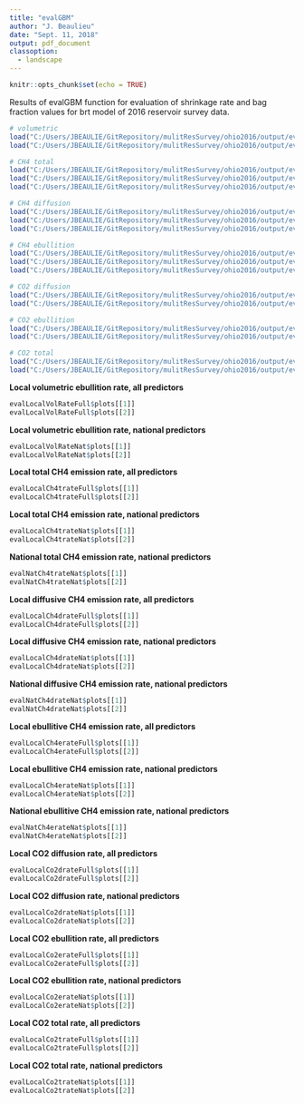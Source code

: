 ```yaml
---
title: "evalGBM"
author: "J. Beaulieu"
date: "Sept. 11, 2018"
output: pdf_document
classoption: 
  - landscape
---
```


```r
knitr::opts_chunk$set(echo = TRUE)
```

Results of evalGBM function for evaluation of shrinkage rate and bag fraction values for brt model of 2016 reservoir survey data.

```r
# volumetric
load("C:/Users/JBEAULIE/GitRepository/mulitResSurvey/ohio2016/output/evalLocalVolRateFull.RData")
load("C:/Users/JBEAULIE/GitRepository/mulitResSurvey/ohio2016/output/evalLocalVolRateNat.RData")

# CH4 total
load("C:/Users/JBEAULIE/GitRepository/mulitResSurvey/ohio2016/output/evalLocalCh4trateFull50.2856.RData")
load("C:/Users/JBEAULIE/GitRepository/mulitResSurvey/ohio2016/output/evalLocalCh4trateNat.RData")
load("C:/Users/JBEAULIE/GitRepository/mulitResSurvey/ohio2016/output/evalNatCh4trateNat.RData")

# CH4 diffusion
load("C:/Users/JBEAULIE/GitRepository/mulitResSurvey/ohio2016/output/evalLocalCh4drateFull.RData")
load("C:/Users/JBEAULIE/GitRepository/mulitResSurvey/ohio2016/output/evalLocalCh4drateNat.RData")
load("C:/Users/JBEAULIE/GitRepository/mulitResSurvey/ohio2016/output/evalNatCh4drateNat.RData")

# CH4 ebullition
load("C:/Users/JBEAULIE/GitRepository/mulitResSurvey/ohio2016/output/evalLocalCh4erateFull.RData")
load("C:/Users/JBEAULIE/GitRepository/mulitResSurvey/ohio2016/output/evalLocalCh4erateNat.RData")
load("C:/Users/JBEAULIE/GitRepository/mulitResSurvey/ohio2016/output/evalNatCh4erateNat.RData")

# CO2 diffusion
load("C:/Users/JBEAULIE/GitRepository/mulitResSurvey/ohio2016/output/evalLocalCo2drateFull.RData")
load("C:/Users/JBEAULIE/GitRepository/mulitResSurvey/ohio2016/output/evalLocalCo2drateNat.RData")

# CO2 ebullition
load("C:/Users/JBEAULIE/GitRepository/mulitResSurvey/ohio2016/output/evalLocalCo2erateFull.RData")
load("C:/Users/JBEAULIE/GitRepository/mulitResSurvey/ohio2016/output/evalLocalCo2erateNat.RData")

# CO2 total
load("C:/Users/JBEAULIE/GitRepository/mulitResSurvey/ohio2016/output/evalLocalCo2trateFull.RData")
load("C:/Users/JBEAULIE/GitRepository/mulitResSurvey/ohio2016/output/evalLocalCo2trateNat.RData")
```

\pagebreak
**Local volumetric ebullition rate, all predictors**

```r
evalLocalVolRateFull$plots[[1]]
evalLocalVolRateFull$plots[[2]]
```

\pagebreak
**Local volumetric ebullition rate, national predictors**

```r
evalLocalVolRateNat$plots[[1]]
evalLocalVolRateNat$plots[[2]]
```




\pagebreak
**Local total CH4 emission rate, all predictors**

```r
evalLocalCh4trateFull$plots[[1]]
evalLocalCh4trateFull$plots[[2]]
```

\pagebreak
**Local total CH4 emission rate, national predictors**

```r
evalLocalCh4trateNat$plots[[1]]
evalLocalCh4trateNat$plots[[2]]
```

\pagebreak
**National total CH4 emission rate, national predictors**

```r
evalNatCh4trateNat$plots[[1]]
evalNatCh4trateNat$plots[[2]]
```





\pagebreak
**Local diffusive CH4 emission rate, all predictors**

```r
evalLocalCh4drateFull$plots[[1]]
evalLocalCh4drateFull$plots[[2]]
```

\pagebreak
**Local diffusive CH4 emission rate, national predictors**

```r
evalLocalCh4drateNat$plots[[1]]
evalLocalCh4drateNat$plots[[2]]
```

\pagebreak
**National diffusive CH4 emission rate, national predictors**

```r
evalNatCh4drateNat$plots[[1]]
evalNatCh4drateNat$plots[[2]]
```






\pagebreak
**Local ebullitive CH4 emission rate, all predictors**

```r
evalLocalCh4erateFull$plots[[1]]
evalLocalCh4erateFull$plots[[2]]
```

\pagebreak
**Local ebullitive CH4 emission rate, national predictors**

```r
evalLocalCh4erateNat$plots[[1]]
evalLocalCh4erateNat$plots[[2]]
```

\pagebreak
**National ebullitive CH4 emission rate, national predictors**

```r
evalNatCh4erateNat$plots[[1]]
evalNatCh4erateNat$plots[[2]]
```



\pagebreak
**Local CO2 diffusion rate, all predictors**

```r
evalLocalCo2drateFull$plots[[1]]
evalLocalCo2drateFull$plots[[2]]
```

\pagebreak
**Local CO2 diffusion rate, national predictors**

```r
evalLocalCo2drateNat$plots[[1]]
evalLocalCo2drateNat$plots[[2]]
```



\pagebreak
**Local CO2 ebullition rate, all predictors**

```r
evalLocalCo2erateFull$plots[[1]]
evalLocalCo2erateFull$plots[[2]]
```

\pagebreak
**Local CO2 ebullition rate, national predictors**

```r
evalLocalCo2erateNat$plots[[1]]
evalLocalCo2erateNat$plots[[2]]
```



\pagebreak
**Local CO2 total rate, all predictors**

```r
evalLocalCo2trateFull$plots[[1]]
evalLocalCo2trateFull$plots[[2]]
```

\pagebreak
**Local CO2 total rate, national predictors**

```r
evalLocalCo2trateNat$plots[[1]]
evalLocalCo2trateNat$plots[[2]]
```